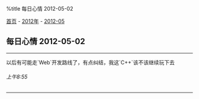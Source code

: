 %title 每日心情 2012-05-02

[[../../../index|首页]] - [[../index|2012年]] - [[index|2012-05]]
==每日心情 2012-05-02==
----
以后有可能走`Web`开发路线了，有点纠结，我这`C++`该不该继续玩下去
======上午8:55======
----
